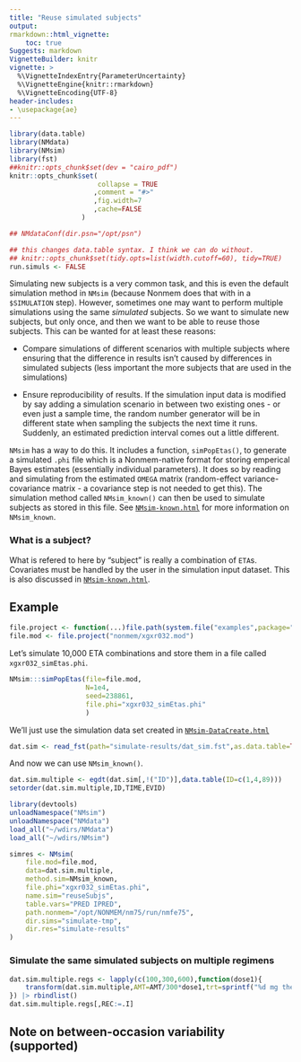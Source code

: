 ```yaml
---
title: "Reuse simulated subjects"
output:
rmarkdown::html_vignette:
    toc: true
Suggests: markdown
VignetteBuilder: knitr
vignette: >
  %\VignetteIndexEntry{ParameterUncertainty}
  %\VignetteEngine{knitr::rmarkdown}
  %\VignetteEncoding{UTF-8}
header-includes:
- \usepackage{ae}
---
```


```r
library(data.table)
library(NMdata)
library(NMsim)
library(fst)
##knitr::opts_chunk$set(dev = "cairo_pdf")
knitr::opts_chunk$set(
                      collapse = TRUE
                     ,comment = "#>"
                     ,fig.width=7
                     ,cache=FALSE
                  )

## NMdataConf(dir.psn="/opt/psn")

## this changes data.table syntax. I think we can do without.
## knitr::opts_chunk$set(tidy.opts=list(width.cutoff=60), tidy=TRUE)
run.simuls <- FALSE
```

Simulating new subjects is a very common task, and this is even the
default simulation method in `NMsim` (because Nonmem does that with in
a `$SIMULATION` step). However, sometimes one may want to perform
multiple simulations using the same _simulated_ subjects. So we want
to simulate new subjects, but only once, and then we want to be able
to reuse those subjects. This can be wanted for at least these
reasons:

* Compare simulations of different scenarios with multiple subjects
where ensuring that the difference in results isn't caused by
differences in simulated subjects (less important the more subjects
that are used in the simulations)

* Ensure reproducibility of results. If the simulation input data is
modified by say adding a simulation scenario in between two existing
ones - or even just a sample time, the random number generator will
be in different state when sampling the subjects the next time it
runs. Suddenly, an estimated prediction interval comes out a little
different.


`NMsim` has a way to do this. It includes a function, `simPopEtas()`, to generate a
simulated `.phi` file which is a Nonmem-native format for storing
emperical Bayes estimates (essentially individual parameters). It does
so by reading and simulating from the estimated `OMEGA` matrix
(random-effect variance-covariance matrix - a covariance step is not
needed to get this). The simulation method called `NMsim_known()` can
then be used to simulate subjects as stored in this file. See
[`NMsim-known.html`](https://nmautoverse.github.io/NMsim/articles/NMsim-known.html)
for more information on `NMsim_known`.

### What is a subject?
What is refered to here by "subject" is really a combination of `ETA`s. Covariates must be handled by the user in the simulation input dataset. This is also discussed in [`NMsim-known.html`](https://nmautoverse.github.io/NMsim/articles/NMsim-known.html).

## Example

```r
file.project <- function(...)file.path(system.file("examples",package="NMsim"),...)
file.mod <- file.project("nonmem/xgxr032.mod")
```

Let's simulate 10,000 ETA combinations and store them in a file called `xgxr032_simEtas.phi`.
```r
NMsim:::simPopEtas(file=file.mod,
                   N=1e4,
                   seed=238861,
                   file.phi="xgxr032_simEtas.phi"
                   )
```

We'll just use the simulation data set created in [`NMsim-DataCreate.html`](https://nmautoverse.github.io/NMsim/articles/NMsim-DataCreate.html)
```r
dat.sim <- read_fst(path="simulate-results/dat_sim.fst",as.data.table=TRUE)
```


And now we can use `NMsim_known()`.

```r
dat.sim.multiple <- egdt(dat.sim[,!("ID")],data.table(ID=c(1,4,89)))
setorder(dat.sim.multiple,ID,TIME,EVID)
```

```r
library(devtools)
unloadNamespace("NMsim")
unloadNamespace("NMdata")
load_all("~/wdirs/NMdata")
load_all("~/wdirs/NMsim")
```

```r

simres <- NMsim(
    file.mod=file.mod,
    data=dat.sim.multiple,
    method.sim=NMsim_known,
    file.phi="xgxr032_simEtas.phi",
    name.sim="reuseSubjs",
    table.vars="PRED IPRED",
    path.nonmem="/opt/NONMEM/nm75/run/nmfe75",
    dir.sims="simulate-tmp",
    dir.res="simulate-results"
)

```

### Simulate the same simulated subjects on multiple regimens 


```r
dat.sim.multiple.regs <- lapply(c(100,300,600),function(dose1){
    transform(dat.sim.multiple,AMT=AMT/300*dose1,trt=sprintf("%d mg then %d mg QD",dose1,dose1/2))
}) |> rbindlist()
dat.sim.multiple.regs[,REC:=.I]
```

## Note on between-occasion variability (supported)
